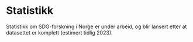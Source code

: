# Statistikk

Statistikk om SDG-forskning i Norge er under arbeid, og blir lansert etter at datasettet er komplett (estimert tidlig 2023). 